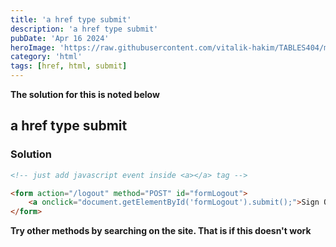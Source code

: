 ```yaml
---
title: 'a href type submit'
description: 'a href type submit'
pubDate: 'Apr 16 2024'
heroImage: 'https://raw.githubusercontent.com/vitalik-hakim/TABLES404/main/error_b/HTML.png'
category: 'html'
tags: [href, html, submit]
---
```


**The solution for this is noted below**

## a href type submit

### Solution

```html
<!-- just add javascript event inside <a></a> tag -->

<form action="/logout" method="POST" id="formLogout">
	<a onclick="document.getElementById('formLogout').submit();">Sign Out</a>
</form>
```

**Try other methods by searching on the site. That is if this doesn't work**
